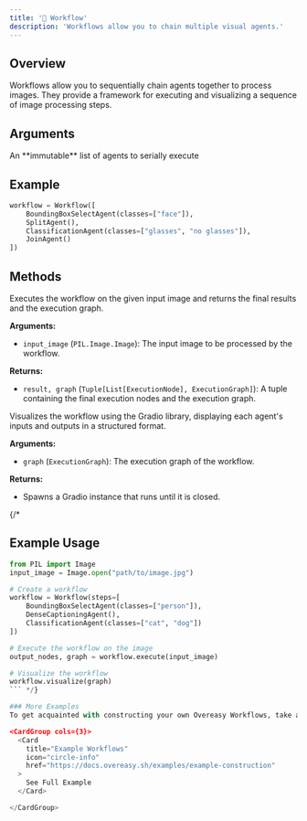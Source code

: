 ```yaml
---
title: '🧩 Workflow'
description: 'Workflows allow you to chain multiple visual agents.'
---
```


## Overview

Workflows allow you to sequentially chain agents together to process images. They provide a framework for executing and visualizing a sequence of image processing steps.

## Arguments
<ParamField path="steps" type="List[Agent]" required>
  An **immutable** list of agents to serially execute
</ParamField>


## Example

```python
workflow = Workflow([
    BoundingBoxSelectAgent(classes=["face"]),
    SplitAgent(),
    ClassificationAgent(classes=["glasses", "no glasses"]),
    JoinAgent()
])
```



## Methods

<ParamField path="Workflow.execute(input_image)">
  
  Executes the workflow on the given input image and returns the final results and the execution graph.

  **Arguments:** 
  - `input_image` (`PIL.Image.Image`): The input image to be processed by the workflow.
  
  **Returns:**
  - `result, graph` (`Tuple[List[ExecutionNode], ExecutionGraph]`): A tuple containing the final execution nodes and the execution graph.

</ParamField>


<ParamField path="Workflow.visualize(graph)">
  Visualizes the workflow using the Gradio library, displaying each agent's inputs and outputs in a structured format.

  **Arguments:** 
  - `graph` (`ExecutionGraph`): The execution graph of the workflow.
  
  **Returns:**
  - Spawns a Gradio instance that runs until it is closed.
</ParamField>

{/* 
## Example Usage

```python
from PIL import Image
input_image = Image.open("path/to/image.jpg")

# Create a workflow
workflow = Workflow(steps=[
    BoundingBoxSelectAgent(classes=["person"]),
    DenseCaptioningAgent(),
    ClassificationAgent(classes=["cat", "dog"])
])

# Execute the workflow on the image
output_nodes, graph = workflow.execute(input_image)

# Visualize the workflow
workflow.visualize(graph)
``` */}

### More Examples
To get acquainted with constructing your own Overeasy Workflows, take a look at a few examples we've provided. These examples will provide practical insights into the setup, execution, and management of Workflows, helping you to understand how to integrate different Agents effectively.

<CardGroup cols={3}>
  <Card
    title="Example Workflows"
    icon="circle-info"
    href="https://docs.overeasy.sh/examples/example-construction"
  >
    See Full Example
  </Card>

</CardGroup>

